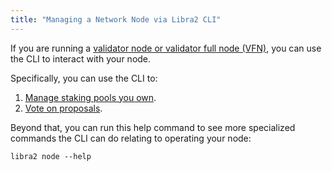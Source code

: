 ```yaml
---
title: "Managing a Network Node via Libra2 CLI"
---
```


If you are running a [validator node or validator full node (VFN)](/network/nodes/validator-node), you can use the CLI to interact with your node.

Specifically, you can use the CLI to:

1. [Manage staking pools you own](/network/nodes/validator-node/connect-nodes/staking-pool-operations).
2. [Vote on proposals](/network/nodes/validator-node/connect-nodes/staking-pool-voter).

Beyond that, you can run this help command to see more specialized commands the CLI can do relating to operating your node:

```shellscript filename="Terminal"
libra2 node --help
```
